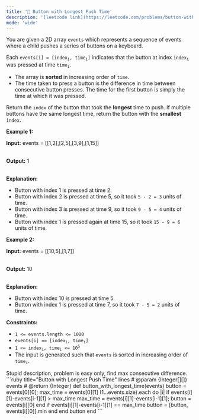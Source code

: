 ```yaml
---
title: '🧩 Button with Longest Push Time'
description: '[leetcode link](https://leetcode.com/problems/button-with-longest-push-time/description/)'
mode: 'wide'
---
```

<Tabs>
  <Tab title="Question" icon="circle-question" iconType="regular">
    <Card>
      <p>You are given a 2D array <code>events</code> which represents a sequence of events where a child pushes a series of buttons on a keyboard.</p>  <p>Each <code>events[i] = [index<sub>i</sub>, time<sub>i</sub>]</code> indicates that the button at index <code>index<sub>i</sub></code> was pressed at time <code>time<sub>i</sub></code>.</p>  <ul>  <li>The array is <strong>sorted</strong> in increasing order of <code>time</code>.</li>  <li>The time taken to press a button is the difference in time between consecutive button presses. The time for the first button is simply the time at which it was pressed.</li> </ul>  <p>Return the <code>index</code> of the button that took the <strong>longest</strong> time to push. If multiple buttons have the same longest time, return the button with the <strong>smallest</strong> <code>index</code>.</p>   <p><strong class="example">Example 1:</strong></p>  <div class="example-block"> <p><strong>Input:</strong> <span class="example-io">events = [[1,2],[2,5],[3,9],[1,15]]</span></p>  <p><br/> <strong>Output:</strong> <span class="example-io">1</span></p>  <p><br/> <strong>Explanation:</strong></p>  <ul>  <li>Button with index 1 is pressed at time 2.</li>  <li>Button with index 2 is pressed at time 5, so it took <code>5 - 2 = 3</code> units of time.</li>  <li>Button with index 3 is pressed at time 9, so it took <code>9 - 5 = 4</code> units of time.</li>  <li>Button with index 1 is pressed again at time 15, so it took <code>15 - 9 = 6</code> units of time.</li> </ul> </div>  <p><strong class="example">Example 2:</strong></p>  <div class="example-block"> <p><strong>Input:</strong> <span class="example-io">events = [[10,5],[1,7]]</span></p>  <p><br/> <strong>Output:</strong> <span class="example-io">10</span></p>  <p><br/> <strong>Explanation:</strong></p>  <ul>  <li>Button with index 10 is pressed at time 5.</li>  <li>Button with index 1 is pressed at time 7, so it took <code>7 - 5 = 2</code> units of time.</li> </ul> </div>   <p><strong>Constraints:</strong></p>  <ul>  <li><code>1 &lt;= events.length &lt;= 1000</code></li>  <li><code>events[i] == [index<sub>i</sub>, time<sub>i</sub>]</code></li>  <li><code>1 &lt;= index<sub>i</sub>, time<sub>i</sub> &lt;= 10<sup>5</sup></code></li>  <li>The input is generated such that <code>events</code> is sorted in increasing order of <code>time<sub>i</sub></code>.</li> </ul> 
    </Card>
  </Tab>
  <Tab title="Solution" icon="lightbulb" iconType="regular" >
    <Card>
      Stupid description, problem is easy only, find max consecutive difference.
    </Card>
  <Expandable title="code">
    <CodeGroup dropdown>
```ruby title="Button with Longest Push Time" lines
# @param {Integer[][]} events
# @return {Integer}
def button_with_longest_time(events)
  button = events[0][0]; max_time = events[0][1]
  (1...events.size).each do |i|
    if events[i][1]-events[i-1][1] > max_time
      max_time = events[i][1]-events[i-1][1]; button = events[i][0]
    end
    if events[i][1]-events[i-1][1] == max_time
      button = [button, events[i][0]].min
    end
  end
  button
end
```
    </CodeGroup>
  </Expandable>
  </Tab>
</Tabs>